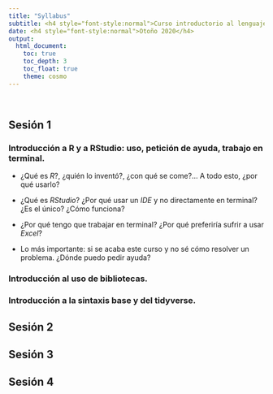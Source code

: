 ```yaml
---
title: "Syllabus"
subtitle: <h4 style="font-style:normal">Curso introductorio al lenguaje R</h4>
date: <h4 style="font-style:normal">Otoño 2020</h4>
output: 
  html_document:
    toc: true
    toc_depth: 3
    toc_float: true
    theme: cosmo
---
```



<style>
p.comment {
background-color: #DBDBDB;
padding: 10px;
border: 1px solid black;
margin-left: 25px;
border-radius: 5px;
font-style: italic;
}

.figure {
   margin-top: 20px;
   margin-bottom: 20px;
}

h1.title {
  font-weight: bold;
  font-family: Arial;  
}

h2.title {
  font-family: Arial;  
}

</style>


<style type="text/css">
#TOC {
  font-size: 13px;
  font-family: Arial;
}
</style>

\

## Sesión 1

### Introducción a R y a RStudio: uso, petición de ayuda, trabajo en terminal.

- ¿Qué es *R*?, ¿quién lo inventó?, ¿con qué se come?... A todo esto, ¿por qué usarlo?

- ¿Qué es *RStudio*? ¿Por qué usar un *IDE* y no directamente en terminal? ¿Es el único? ¿Cómo funciona?

- ¿Por qué tengo que trabajar en terminal? ¿Por qué preferiría sufrir a usar *Excel*?

- Lo más importante: si se acaba este curso y no sé cómo resolver un problema. ¿Dónde puedo pedir ayuda?


### Introducción al uso de bibliotecas.

### Introducción a la sintaxis base y del tidyverse.



<div style="margin-bottom:25px;">
</div>

## Sesión 2

<div style="margin-bottom:25px;">
</div>


## Sesión 3

<div style="margin-bottom:25px;">
</div>


## Sesión 4

<div style="margin-bottom:25px;">
</div>
